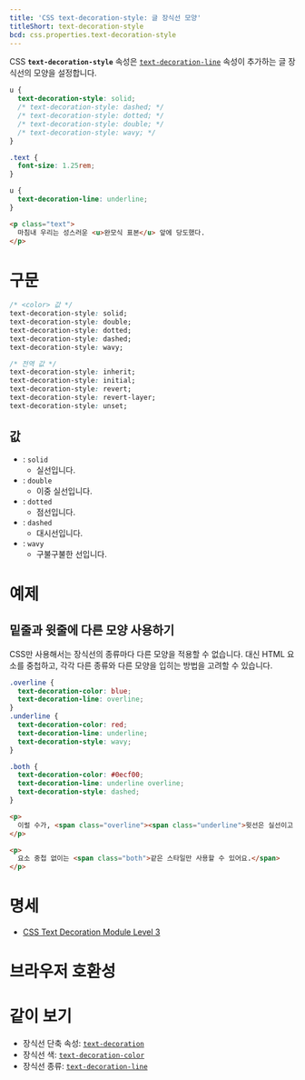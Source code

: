 ```yaml
---
title: 'CSS text-decoration-style: 글 장식선 모양'
titleShort: text-decoration-style
bcd: css.properties.text-decoration-style
---
```


CSS **`text-decoration-style`** 속성은 [`text-decoration-line`] 속성이 추가하는 글 장식선의 모양을 설정합니다.

```css hidden name=demo
u {
  text-decoration-style: solid;
  /* text-decoration-style: dashed; */
  /* text-decoration-style: dotted; */
  /* text-decoration-style: double; */
  /* text-decoration-style: wavy; */
}
```

```css hidden editable=false name=demo filename=style
.text {
  font-size: 1.25rem;
}

u {
  text-decoration-line: underline;
}
```

```html hidden name=demo
<p class="text">
  마침내 우리는 성스러운 <u>완모식 표본</u> 앞에 당도했다.
</p>
```

<LiveExample height={180} lang="css" name="demo" />

# 구문

```css
/* <color> 값 */
text-decoration-style: solid;
text-decoration-style: double;
text-decoration-style: dotted;
text-decoration-style: dashed;
text-decoration-style: wavy;

/* 전역 값 */
text-decoration-style: inherit;
text-decoration-style: initial;
text-decoration-style: revert;
text-decoration-style: revert-layer;
text-decoration-style: unset;
```

## 값

- : `solid`
  - 실선입니다.
- : `double`
  - 이중 실선입니다.
- : `dotted`
  - 점선입니다.
- : `dashed`
  - 대시선입니다.
- : `wavy`
  - 구불구불한 선입니다.

# 예제

## 밑줄과 윗줄에 다른 모양 사용하기

CSS만 사용해서는 장식선의 종류마다 다른 모양을 적용할 수 없습니다. 대신 HTML 요소를 중첩하고, 각각 다른 종류와 다른 모양을 입히는 방법을 고려할 수 있습니다.

```css hidden name=example
.overline {
  text-decoration-color: blue;
  text-decoration-line: overline;
}
.underline {
  text-decoration-color: red;
  text-decoration-line: underline;
  text-decoration-style: wavy;
}

.both {
  text-decoration-color: #0ecf00;
  text-decoration-line: underline overline;
  text-decoration-style: dashed;
}
```

```html hidden name=example
<p>
  이럴 수가, <span class="overline"><span class="underline">윗선은 실선이고 밑선은 구불구불</span></span>해요!
</p>

<p>
  요소 중첩 없이는 <span class="both">같은 스타일만 사용할 수 있어요.</span>
</p>
```

<LiveExample height={200} lang="html" name="example" />

# 명세

- [CSS Text Decoration Module Level 3](https://drafts.csswg.org/css-text-decor/#text-decoration-style-property)

# 브라우저 호환성

<BrowserCompat data={props.bcd} />

# 같이 보기

- 장식선 단축 속성: [`text-decoration`]
- 장식선 색: [`text-decoration-color`]
- 장식선 종류: [`text-decoration-line`]

[`text-decoration`]: ./text-decoration
[`text-decoration-color`]: ./text-decoration-color
[`text-decoration-line`]: ./text-decoration-line
